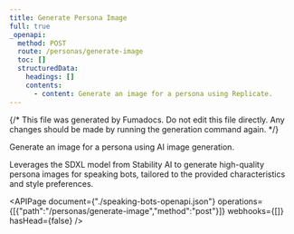 ```yaml
---
title: Generate Persona Image
full: true
_openapi:
  method: POST
  route: /personas/generate-image
  toc: []
  structuredData:
    headings: []
    contents:
      - content: Generate an image for a persona using Replicate.
---
```


{/* This file was generated by Fumadocs. Do not edit this file directly. Any changes should be made by running the generation command again. */}

Generate an image for a persona using AI image generation.

Leverages the SDXL model from Stability AI to generate high-quality persona images for speaking bots, tailored to the provided characteristics and style preferences.

<APIPage document={"./speaking-bots-openapi.json"} operations={[{"path":"/personas/generate-image","method":"post"}]} webhooks={[]} hasHead={false} />
